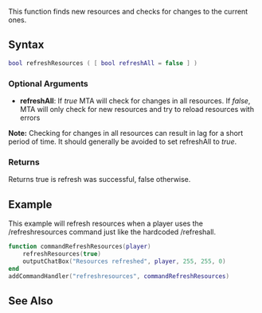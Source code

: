 {{Server function}}

This function finds new resources and checks for changes to the current ones.

==Syntax== 
<syntaxhighlight lang="lua">
bool refreshResources ( [ bool refreshAll = false ] )
</syntaxhighlight>

===Optional Arguments===
{{OptionalArg}}
*'''refreshAll''': If ''true'' MTA will check for changes in all resources. If ''false'', MTA will only check for new resources and try to reload resources with errors

'''Note:''' Checking for changes in all resources can result in lag for a short period of time. It should generally be avoided to set refreshAll to ''true''.

===Returns===
Returns true is refresh was successful, false otherwise.

==Example==
<section name="Server" class="server" show="true">
This example will refresh resources when a player uses the /refreshresources command just like the hardcoded /refreshall.
<syntaxhighlight lang="lua">
function commandRefreshResources(player)
    refreshResources(true)
    outputChatBox("Resources refreshed", player, 255, 255, 0)
end
addCommandHandler("refreshresources", commandRefreshResources)
</syntaxhighlight>
</section>

==See Also==
{{Resource_functions}}